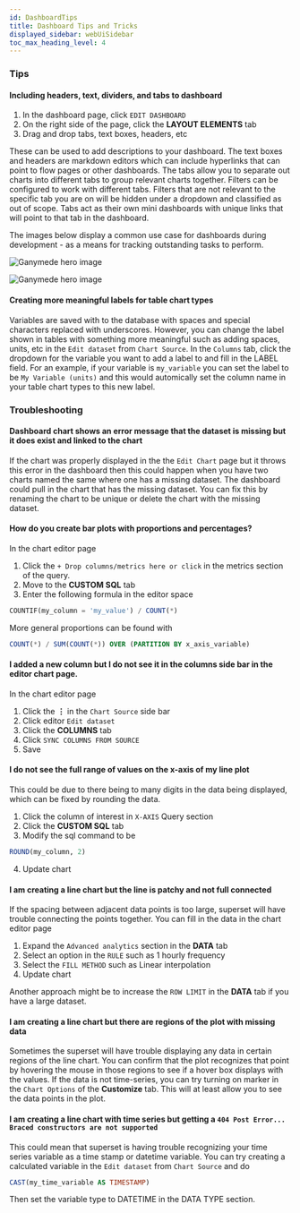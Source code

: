 ```yaml
---
id: DashboardTips
title: Dashboard Tips and Tricks
displayed_sidebar: webUiSidebar
toc_max_heading_level: 4
---
```


### Tips

#### Including headers, text, dividers, and tabs to dashboard

1. In the dashboard page, click `EDIT DASHBOARD` 
2. On the right side of the page, click the **LAYOUT ELEMENTS** tab
3. Drag and drop tabs, text boxes, headers, etc

These can be used to add descriptions to your dashboard. The text boxes and headers are markdown
editors which can include hyperlinks that can point to flow pages or other dashboards. The tabs
allow you to separate out charts into different tabs to group relevant charts together. Filters can
be configured to work with different tabs. Filters that are not relevant to the specific tab you are
on will be hidden under a dropdown and classified as out of scope. Tabs act as their own mini
dashboards with unique links that will point to that tab in the dashboard.

The images below display a common use case for dashboards during development - as a means for tracking outstanding tasks to perform.

<div style={{textAlign: 'center'}}>
  <img alt="Ganymede hero image" 
      src="https://ganymede-bio.mo.cloudinary.net/apiServer/DashboardToDoEdit_20240617.png"
  />

  <img alt="Ganymede hero image" 
      src="https://ganymede-bio.mo.cloudinary.net/apiServer/DashboardToDoView_20240617.png"
  />
</div>

#### Creating more meaningful labels for table chart types

Variables are saved with to the database with spaces and special characters replaced with
underscores. However, you can change the label shown in tables with something more meaningful such
as adding spaces, units, etc in the `Edit dataset` from `Chart Source`. In the `Columns` tab, click
the dropdown for the variable you want to add a label to and fill in the LABEL field. For an
example, if your variable is `my_variable` you can set the label to be `My Variable (units)` and
this would automically set the column name in your table chart types to this new label.

### Troubleshooting

#### Dashboard chart shows an error message that the dataset is missing but it does exist and linked to the chart

If the chart was properly displayed in the the `Edit Chart` page but it throws this error in the
dashboard then this could happen when you have two charts named the same where one has a missing dataset. The
dashboard could pull in the chart that has the missing dataset. You can fix this by renaming the
chart to be unique or delete the chart with the missing dataset.

#### How do you create bar plots with proportions and percentages?

In the chart editor page

1. Click the `+ Drop columns/metrics here or click` in the metrics
section of the query. 
2. Move to the **CUSTOM SQL** tab
3. Enter the following formula in the editor space 

```sql
COUNTIF(my_column = 'my_value') / COUNT(*)
```

More general proportions can be found with 

```sql
COUNT(*) / SUM(COUNT(*)) OVER (PARTITION BY x_axis_variable)
```

#### I added a new column but I do not see it in the columns side bar in the editor chart page.
In the chart editor page

1. Click the **⋮** in the `Chart Source` side bar
2. Click editor `Edit dataset`
3. Click the **COLUMNS** tab
4. Click `SYNC COLUMNS FROM SOURCE`
5. Save

#### I do not see the full range of values on the x-axis of my line plot

This could be due to there being to many digits in the data being displayed, which can be fixed by
rounding the data.

1. Click the column of interest in `X-AXIS` Query section
2. Click the **CUSTOM SQL** tab
3. Modify the sql command to be 
```sql
ROUND(my_column, 2)
```
4. Update chart


#### I am creating a line chart but the line is patchy and not full connected

If the spacing between adjacent data points is too large, superset will have trouble connecting the
points together. You can fill in the data in the chart editor page

1. Expand the `Advanced analytics` section in the **DATA** tab
2. Select an option in the `RULE` such as 1 hourly frequency
3. Select the `FILL METHOD` such as Linear interpolation
4. Update chart

Another approach might be to increase the `ROW LIMIT` in the **DATA** tab if you have a large
dataset. 


#### I am creating a line chart but there are regions of the plot with missing data

Sometimes the superset will have trouble displaying any data in certain regions of the line chart. You
can confirm that the plot recognizes that point by hovering the mouse in those regions to see if
a hover box displays with the values. If the data is not time-series, you can try turning on marker
in the `Chart Options` of the **Customize** tab. This will at least allow you to see the data points
in the plot.

#### I am creating a line chart with time series but getting a `404 Post Error... Braced constructors are not supported`

This could mean that superset is having trouble recognizing your time series variable as a time stamp
or datetime variable. You can try creating a calculated variable in the `Edit dataset` from `Chart
Source` and do

```sql
CAST(my_time_variable AS TIMESTAMP)
```

Then set the variable type to DATETIME in the DATA TYPE section.
